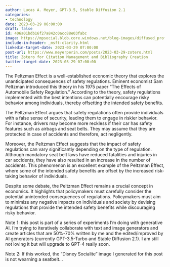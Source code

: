 ```yaml
---
author: Lucas A. Meyer, GPT-3.5, Stable Diffusion 2.1
categories:
- technology
date: 2023-03-29 06:00:00
draft: false
id: 406a01bdb16f27a842c0acc88e03fabc
image: https://mpsocial.blob.core.windows.net/blog-images/diffused_professor.png
include-in-header: _msft-clarity.html
linkedin-target-date: 2023-03-29 07:00:00
post-url: https://www.meyerperin.com/posts/2023-03-29-zotero.html
title: Zotero for Citation Management and Bibliography Creation
twitter-target-date: 2023-03-29 07:00:00
---
```


The Peltzman Effect is a well-established economic theory that explores the unanticipated consequences of safety regulations. Eminent economist Sam Peltzman introduced this theory in his 1975 paper "The Effects of Automobile Safety Regulation." According to the theory, safety regulations implemented with the best intentions can potentially encourage risky behavior among individuals, thereby offsetting the intended safety benefits.

The Peltzman Effect argues that safety regulations often provide individuals with a false sense of security, leading them to engage in riskier behavior. For instance, drivers may become more reckless if their car has safety features such as airbags and seat belts. They may assume that they are protected in case of accidents and therefore, act negligently. 

Moreover, the Peltzman Effect suggests that the impact of safety regulations can vary significantly depending on the type of regulation. Although mandatory seat belt laws have reduced fatalities and injuries in car accidents, they have also resulted in an increase in the number of accidents. This phenomenon is an excellent example of the Peltzman Effect, where some of the intended safety benefits are offset by the increased risk-taking behavior of individuals.

Despite some debate, the Peltzman Effect remains a crucial concept in economics. It highlights that policymakers must carefully consider the potential unintended consequences of regulations. Policymakers must aim to minimize any negative impacts on individuals and society by devising regulations that provide the intended safety benefits while discouraging risky behavior.

Note 1: this post is part of a series of experiments I'm doing with generative AI. I'm trying to iteratively collaborate with text and image generators and create articles that are 50%-70% written by me and the edited/improved by AI generators (currently GPT-3.5-Turbo and Stable Diffusion 2.1). I am still not loving it but will upgrade to GPT-4 really soon.

Note 2: If this worked, the "Disney Socialite" image I generated for this post is not wearning a seatbelt...